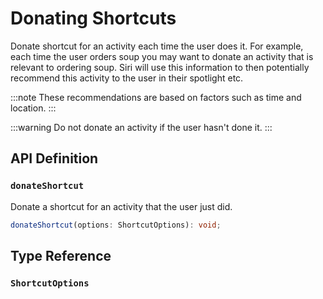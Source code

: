 
# Donating Shortcuts

Donate shortcut for an activity each time the user does it. For example, each time the user orders soup you may want to donate an activity that is relevant to ordering soup. Siri will use this information to then potentially recommend this activity to the user in their spotlight etc.

:::note
These recommendations are based on factors such as time and location.
:::

:::warning
Do not donate an activity if the user hasn't done it.
:::

## API Definition

### `donateShortcut`

Donate a shortcut for an activity that the user just did.

```typescript
donateShortcut(options: ShortcutOptions): void;
```

## Type Reference

### `ShortcutOptions`

<ShortcutOptions />
